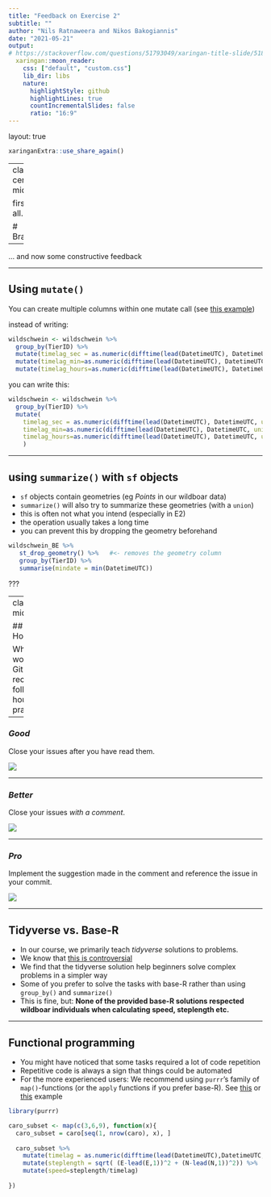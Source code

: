 ```yaml
---
title: "Feedback on Exercise 2"
subtitle: ""
author: "Nils Ratnaweera and Nikos Bakogiannis"
date: "2021-05-21"
output:
# https://stackoverflow.com/questions/51793049/xaringan-title-slide/51800826#51800826
  xaringan::moon_reader:
    css: ["default", "custom.css"]
    lib_dir: libs
    nature:
      highlightStyle: github
      highlightLines: true
      countIncrementalSlides: false
      ratio: "16:9"
---
```

layout: true



```r
xaringanExtra::use_share_again()
```

---
class: center, middle

first of all..

# Bravo!

--

... and now some constructive feedback


---

## Using `mutate()`

You can create multiple columns within one mutate call (see [this example](https://github.com/hugwes/excercise_week2/issues/2))

instead of writing: 

```r

wildschwein <- wildschwein %>%
  group_by(TierID) %>% 
  mutate(timelag_sec = as.numeric(difftime(lead(DatetimeUTC), DatetimeUTC, units="secs"))) %>% 
  mutate(timelag_min=as.numeric(difftime(lead(DatetimeUTC), DatetimeUTC, units="mins"))) %>% 
  mutate(timelag_hours=as.numeric(difftime(lead(DatetimeUTC), DatetimeUTC, units="hours"))) 
```

you can write this:

```r
wildschwein <- wildschwein %>%
  group_by(TierID) %>% 
  mutate(
    timelag_sec = as.numeric(difftime(lead(DatetimeUTC), DatetimeUTC, units="secs")),
    timelag_min=as.numeric(difftime(lead(DatetimeUTC), DatetimeUTC, units="mins")),
    timelag_hours=as.numeric(difftime(lead(DatetimeUTC), DatetimeUTC, units="hours"))
    ) 
```

---

## using `summarize()` with `sf` objects

- `sf` objects contain geometries (eg *Points* in our wildboar data)
- `summarize()` will also try to summarize these geometries (with a `union`)
- this is often not what you intend (especially in E2)
- the operation usually takes a long time
- you can prevent this by dropping the geometry beforehand


```r
wildschwein_BE %>% 
   st_drop_geometry() %>%   #<- removes the geometry column
   group_by(TierID) %>% 
   summarise(mindate = min(DatetimeUTC)) 
```

???
<!-- If you use `summarize()` on an `sf` object (which contains spatial points in our case) it will also try to summarize all the points into one object (using a `union`). This might take a long time, and is usually not what you want. If you want to avoid this, you can use `st_drop_geometry()` before `summarize`: -->

---
class: center, middle

## Housekeeping

When working with Github, we recommend following housekeeping practices:

---

### *Good*

Close your issues after you have read them. 

![](images/gh_good.jpg)

---

### *Better*

Close your issues *with a comment*. 

![](images/gh_better.jpg)

---

### *Pro*

Implement the suggestion made in the comment and reference the issue in your commit. 
  <!-- - See example [here](https://github.com/dionisanderegg/cma-week2/issues/4) -->
  
![](images/gh_pro.jpg)
  
---

## Tidyverse vs. Base-R

- In our course, we primarily teach *tidyverse* solutions to problems. 
- We know that [this is controversial](https://github.com/matloff/TidyverseSkeptic)
- We find that the tidyverse solution help beginners solve complex problems in a simpler way
- Some of you prefer to solve the tasks with base-R rather than using `group_by()` and `summarize()`
- This is fine, but: **None of the provided base-R solutions respected wildboar individuals when calculating speed, steplength etc.**

---

## Functional programming

- You might have noticed that some tasks required a lot of code repetition
- Repetitive code is always a sign that things could be automated
- For the more experienced users: We recommend using `purrr`'s family of `map()`-functions (or the `apply` functions if you prefer base-R). See [this](https://github.com/gubely/cma-week2/issues/2) or [this](https://github.com/froborg/PatTr-Coding/issues/7) example


```r
library(purrr)

caro_subset <- map(c(3,6,9), function(x){
  caro_subset = caro[seq(1, nrow(caro), x), ]
  
  caro_subset %>%
    mutate(timelag = as.numeric(difftime(lead(DatetimeUTC),DatetimeUTC, units='sec'))) %>%
    mutate(steplength = sqrt( (E-lead(E,1))^2 + (N-lead(N,1))^2)) %>%
    mutate(speed=steplength/timelag)
  
})
```

